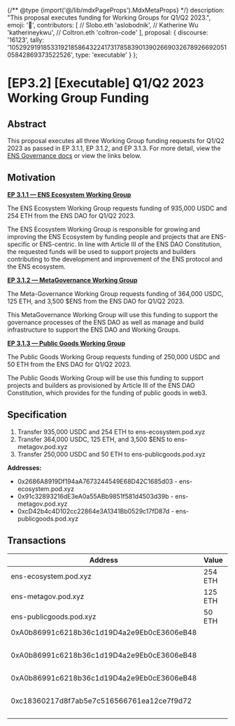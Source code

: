 {/** @type {import('@/lib/mdxPageProps').MdxMetaProps} */}
    description: "This proposal executes funding for Working Groups for Q1/Q2 2023.",
    emoji: '📖',
    contributors: [
        // Slobo.eth
        'aslobodnik',
        // Katherine Wu
        'katherineykwu',
        // Coltron.eth
        'coltron-code'
    ],
    proposal: {
        discourse: '16123',
        tally: '105292919185331921858643224173178583901390266903267892669205105842869373522526',
        type: 'executable'
    }
};

# [EP3.2] [Executable] Q1/Q2 2023 Working Group Funding

## Abstract

This proposal executes all three Working Group funding requests for Q1/Q2 2023 as passed in EP 3.1.1, EP 3.1.2, and EP 3.1.3. For more detail, view the [ENS Governance docs](https://docs.ens.domains/v/governance/governance-proposals/term-3) or view the links below.

## Motivation

[**EP 3.1.1 — ENS Ecosystem Working Group**](https://docs.ens.domains/v/governance/governance-proposals/term-3/ep3.1.1-social-q1-q2-2023-funding-request-ens-ecosystem-working-group)

The ENS Ecosystem Working Group requests funding of 935,000 USDC and 254 ETH from the ENS DAO for Q1/Q2 2023.

The ENS Ecosystem Working Group is responsible for growing and improving the ENS Ecosystem by funding people and projects that are ENS-specific or ENS-centric. In line with Article III of the ENS DAO Constitution, the requested funds will be used to support projects and builders contributing to the development and improvement of the ENS protocol and the ENS ecosystem.

[**EP 3.1.2 — MetaGovernance Working Group**](https://docs.ens.domains/v/governance/governance-proposals/term-3/ep3.1.2-social-q1-q2-2023-funding-request-meta-governance-working-group)

The Meta-Governance Working Group requests funding of 364,000 USDC, 125 ETH, and 3,500 $ENS from the ENS DAO for Q1/Q2 2023.

This MetaGovernance Working Group will use this funding to support the governance processes of the ENS DAO as well as manage and build infrastructure to support the ENS DAO and Working Groups.

[**EP 3.1.3 — Public Goods Working Group**](https://docs.ens.domains/v/governance/governance-proposals/term-3/ep3.1.3-social-q1-q2-2023-funding-request-public-goods-working-group)

The Public Goods Working Group requests funding of 250,000 USDC and 50 ETH from the ENS DAO for Q1/Q2 2023.

The Public Goods Working Group will be use this funding to support projects and builders as provisioned by Article III of the ENS DAO Constitution, which provides for the funding of public goods in web3.

## Specification

1. Transfer 935,000 USDC and 254 ETH to ens-ecosystem.pod.xyz
2. Transfer 364,000 USDC, 125 ETH, and 3,500 $ENS to ens-metagov.pod.xyz
3. Transfer 250,000 USDC and 50 ETH to ens-publicgoods.pod.xyz

**Addresses:**

* 0x2686A8919Df194aA7673244549E68D42C1685d03 - ens-ecosystem.pod.xyz
* 0x91c32893216dE3eA0a55ABb9851f581d4503d39b - ens-metagov.pod.xyz
* 0xcD42b4c4D102cc22864e3A1341Bb0529c17fD87d - ens-publicgoods.pod.xyz

## Transactions

| Address                                    | Value   | Function | Argument | Value                   |
| ------------------------------------------ | ------- | -------- | -------- | ----------------------- |
| ens-ecosystem.pod.xyz                      | 254 ETH |          |          |                         |
| ens-metagov.pod.xyz                        | 125 ETH |          |          |                         |
| ens-publicgoods.pod.xyz                    | 50 ETH  |          |          |                         |
| 0xA0b86991c6218b36c1d19D4a2e9Eb0cE3606eB48 |         | transfer | to       | ens-ecosystem.pod.xyz   |
|                                            |         |          | value    | 935000000000            |
| 0xA0b86991c6218b36c1d19D4a2e9Eb0cE3606eB48 |         | transfer | to       | ens-metagov.pod.xyz     |
|                                            |         |          | value    | 364000000000            |
| 0xA0b86991c6218b36c1d19D4a2e9Eb0cE3606eB48 |         | transfer | to       | ens-publicgoods.pod.xyz |
|                                            |         |          | value    | 250000000000            |
| 0xc18360217d8f7ab5e7c516566761ea12ce7f9d72 |         | transfer | to       | ens-metagov.pod.xyz     |
|                                            |         |          | value    | 3500000000000000000000  |